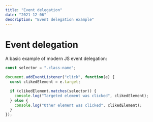 ```yaml
---
title: "Event delegation"
date: "2021-12-06"
description: "Event delegation example"
---
```


# Event delegation

A basic example of modern JS event delegation:

```js
const selector = ".class-name";

document.addEventListener("click", function(e) {
  const clikedElement = e.target;

  if (clikedElement.matches(selector)) {
    console.log("Targeted element was clicked", clikedElement);
  } else {
    console.log("Other element was clicked", clikedElement);
  }
});
```
